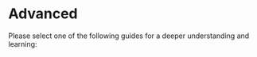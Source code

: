 
# Advanced

Please select one of the following guides for a deeper understanding and learning:

<Cards>
  <Cards.Card
    title="Client Middleware →"
    href="/en/docs/advanced/client-middleware"
  />
  <Cards.Card
    title="Server Middleware →"
    href="/en/docs/advanced/server-middleware"
  />
  <Cards.Card
    title="gRPC Reflection →"
    href="/en/docs/advanced/grpc-reflection"
  />
  <Cards.Card
    title="Handle Proto →"
    href="/en/docs/advanced/handle-proto"
  />
</Cards>
